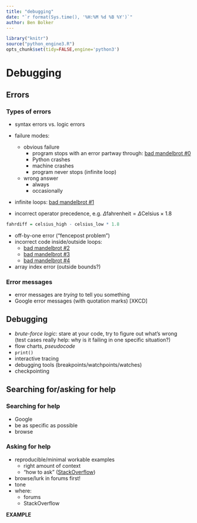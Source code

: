 ```yaml
---
title: "debugging"
date: "`r format(Sys.time(), '%H:%M %d %B %Y')`"
author: Ben Bolker
---
```


```r
library("knitr")
source("python_engine3.R")
opts_chunk$set(tidy=FALSE,engine='python3')
```

# Debugging

## Errors

### Types of errors

* syntax errors vs. logic errors

* failure modes:
    * obvious failure
        * program stops with an error partway through: [bad mandelbrot #0](../code/mandelbrot/noinit.py)
        * Python crashes
        * machine crashes
		* program never stops (infinite loop)
    * wrong answer
	    * always
        * occasionally

* infinite loops: [bad mandelbrot #1](../code/mandelbrot_infloop.py)
* incorrect operator precedence, e.g. $\Delta \textrm{fahrenheit} = \Delta \textrm{Celsius} \times 1.8$
```r
fahrdiff = celsius_high - celsius_low * 1.8
```
* off-by-one error ("fencepost problem")
* incorrect code inside/outside loops: 
   * [bad mandelbrot #2](../code/mandelbrot_badloop1.py)
   * [bad mandelbrot #3](../code/mandelbrot_badloop2.py)
   * [bad mandelbrot #4](../code/mandelbrot_badloop3.py)
* array index error (outside bounds?)

### Error messages

* error messages are *trying* to tell you something
* Google error messages (with quotation marks)  [XKCD]

## Debugging

* *brute-force logic*: stare at your code, try to figure out what's wrong    
(test cases really help: why is it failing in one specific situation?)
* flow charts, *pseudocode*
* `print()`
* interactive tracing
* debugging tools (breakpoints/watchpoints/watches)
* checkpointing

## Searching for/asking for help

### Searching for help

* Google
* be as specific as possible
* browse

### Asking for help

* reproducible/minimal workable examples
    * right amount of context
	* "how to ask" ([StackOverflow](http://stackoverflow.com/help/how-to-ask))
* browse/lurk in forums first!
* tone
* where:
    * forums
    * StackOverflow

**EXAMPLE**
